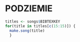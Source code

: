 # PODZIEMIE


```r
titles <- songs$BIBTEXKEY
for(title in titles[c(15:15)]) {
  make.song(title)
  }
```

